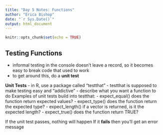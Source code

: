 ```yaml
---
title: "Day 5 Notes: Functions"
author: "Erica Bishop"
date: "`r Sys.Date()`"
output: html_document
---
```


```r
knitr::opts_chunk$set(echo = TRUE)
```

## Testing Functions

-   informal testing in the console doesn't leave a record, so it becomes easy to break code that used to work
-   to get around this, do a **unit test**

**Unit Tests**
-   in R, use a package called "testthat"
-   testthat is supposed to make testing easy and "addictive"
-   describe what you want a function to do
Examples of unit tests build into testthat:
-   expect_equal() does the function return expected values?
-   expect_type() does the function return the expected type?
-   expect_length() if a vector is returned, is it the expected length?
-   expect_true() does the function return TRUE?

If the unit test passes, nothing will happen
If it **fails** then you'll get an error message










